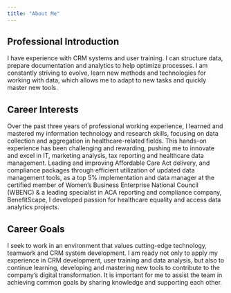 ```yaml
---
title: "About Me"
---
```


## Professional Introduction

I have experience with CRM systems and user training. I can structure data, prepare documentation and analytics to help optimize processes. I am constantly striving to evolve, learn new methods and technologies for working with data, which allows me to adapt to new tasks and quickly master new tools. 

## Career Interests

Over the past three years of professional working experience, I learned and mastered my information technology and research skills, focusing on data collection and aggregation in healthcare-related fields. This hands-on experience has been challenging and rewarding, pushing me to innovate and excel in IT, marketing analysis, tax reporting and healthcare data management. Leading and improving Affordable Care Act delivery, and compliance packages through efficient utilization of updated data management tools, as a top 5% implementation and data manager at the certified member of Women's Business Enterprise National Council (WBENC) & a leading specialist in ACA reporting and compliance company, BenefitScape, I developed passion for healthcare equality and access data analytics projects.

## Career Goals

I seek to work in an environment that values cutting-edge technology, teamwork and CRM system development. I am ready not only to apply my experience in CRM development, user training and data analysis, but also to continue learning, developing and mastering new tools to contribute to the company's digital transformation. It is important for me to assist the team in achieving common goals by sharing knowledge and supporting each other. 
